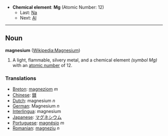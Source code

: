 *'''Chemical element''': '''Mg''' (Atomic Number: 12)
**Last: [[Sodium|Na]]
**Next: [[Aluminium|Al]]
----
== Noun ==
'''magnesium''' ([[en:Magnesium|Wikipedia:Magnesium]])

# A light, flammable, silvery metal, and a chemical element ''(symbol Mg)'' with an [[atomic number]] of 12.

===Translations===
*[[Breton]]: [[magneziom]] ''m''
*[[Chinese]]: [[鎂]]
*[[Dutch]]: magnesium ''n''
*[[German]]: Magnesium ''n''
*[[Interlingua]]: magnesium
*[[Japanese]]: [[マグネシウム]]
*[[Portuguese]]: [[magnésio]] ''m''
*[[Romanian]]: [[magneziu]] ''n''
